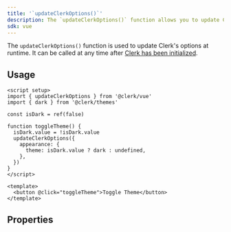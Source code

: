 ```yaml
---
title: '`updateClerkOptions()`'
description: The `updateClerkOptions()` function allows you to update Clerk's options at runtime.
sdk: vue
---
```


The `updateClerkOptions()` function is used to update Clerk's options at runtime. It can be called at any time after [Clerk has been initialized](/docs/reference/vue/clerk-plugin).

## Usage

```vue
<script setup>
import { updateClerkOptions } from '@clerk/vue'
import { dark } from '@clerk/themes'

const isDark = ref(false)

function toggleTheme() {
  isDark.value = !isDark.value
  updateClerkOptions({
    appearance: {
      theme: isDark.value ? dark : undefined,
    },
  })
}
</script>

<template>
  <button @click="toggleTheme">Toggle Theme</button>
</template>
```

## Properties

<Include src="_partials/update-clerk-options-properties" />
